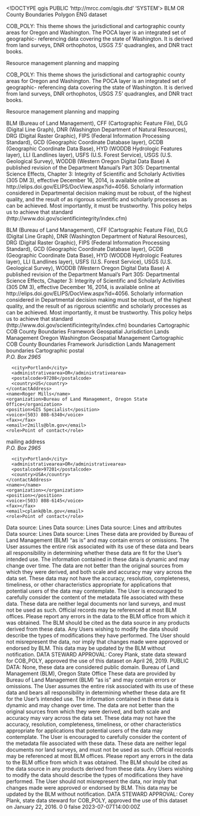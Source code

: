 <!DOCTYPE qgis PUBLIC 'http://mrcc.com/qgis.dtd' 'SYSTEM'>
<qgis version="3.34.9-Prizren">
  <identifier>BLM OR County Boundaries Polygon</identifier>
  <parentidentifier></parentidentifier>
  <language>ENG</language>
  <type>dataset</type>
  <title>BLM OR County Boundaries Polygon</title>
  <abstract>COB_POLY: This theme shows the jurisdictional and cartographic county areas for Oregon and Washington. The POCA layer is an integrated set of geographic- referencing data covering the state of Washington. It is derived from land surveys, DNR orthophotos, USGS 7.5' quadrangles, and DNR tract books.

Resource management planning and mapping

COB_POLY: This theme shows the jurisdictional and cartographic county areas for Oregon and Washington. The POCA layer is an integrated set of geographic- referencing data covering the state of Washington. It is derived from land surveys, DNR orthophotos, USGS 7.5' quadrangles, and DNR tract books.

Resource management planning and mapping

BLM (Bureau of Land Management), CFF (Cartographic Feature File), DLG (Digital Line Graph), DNR (Washington Department of Natural Resources), DRG (Digital Raster Graphic), FIPS (Federal Information Processing Standard), GCD (Geographic Coordinate Database layer), GCDB (Geographic Coordinate Data Base), HYD (WODDB Hydrologic Features layer), LLI (Landlines layer), USFS (U.S. Forest Service), USGS (U.S. Geological Survey), WODDB (Western Oregon Digital Data Base) A published revision of the Department Manual’s Part 305: Departmental Science Effects, Chapter 3: Integrity of Scientific and Scholarly Activities (305 DM 3), effective December 16, 2014, is available online at http://elips.doi.gov/ELIPS/DocView.aspx?id=4056. Scholarly information considered in Departmental decision making must be robust, of the highest quality, and the result of as rigorous scientific and scholarly processes as can be achieved. Most importantly, it must be trustworthy. This policy helps us to achieve that standard (http://www.doi.gov/scientificintegrity/index.cfm)

BLM (Bureau of Land Management), CFF (Cartographic Feature File), DLG (Digital Line Graph), DNR (Washington Department of Natural Resources), DRG (Digital Raster Graphic), FIPS (Federal Information Processing Standard), GCD (Geographic Coordinate Database layer), GCDB (Geographic Coordinate Data Base), HYD (WODDB Hydrologic Features layer), LLI (Landlines layer), USFS (U.S. Forest Service), USGS (U.S. Geological Survey), WODDB (Western Oregon Digital Data Base) A published revision of the Department Manual’s Part 305: Departmental Science Effects, Chapter 3: Integrity of Scientific and Scholarly Activities (305 DM 3), effective December 16, 2014, is available online at http://elips.doi.gov/ELIPS/DocView.aspx?id=4056. Scholarly information considered in Departmental decision making must be robust, of the highest quality, and the result of as rigorous scientific and scholarly processes as can be achieved. Most importantly, it must be trustworthy. This policy helps us to achieve that standard (http://www.doi.gov/scientificintegrity/index.cfm)</abstract>
  <keywords vocabulary="Search keys">
    <keyword>boundaries</keyword>
    <keyword>Cartographic</keyword>
    <keyword>COB</keyword>
    <keyword>County Boundaries</keyword>
    <keyword>Framework</keyword>
    <keyword>Geospatial</keyword>
    <keyword>Jurisdiction</keyword>
    <keyword>Lands</keyword>
    <keyword>Management</keyword>
    <keyword>Oregon</keyword>
    <keyword>Washington</keyword>
  </keywords>
  <keywords vocabulary="gmd:topicCategory">
    <keyword>Geospatial</keyword>
    <keyword>Management</keyword>
    <keyword>Cartographic</keyword>
    <keyword>COB</keyword>
    <keyword>County Boundaries</keyword>
    <keyword>Framework</keyword>
    <keyword>Jurisdiction</keyword>
    <keyword>Lands</keyword>
    <keyword>Management</keyword>
    <keyword>boundaries</keyword>
    <keyword>Cartographic</keyword>
  </keywords>
  <contact>
    <contactAddress>
      <type>postal</type>
      <address>P.O. Box 2965</address>
      <city>Portland</city>
      <administrativearea>OR</administrativearea>
      <postalcode>97208</postalcode>
      <country>US</country>
    </contactAddress>
    <name>Roger Mills</name>
    <organization>Bureau of Land Management, Oregon State Office</organization>
    <position>GIS Specialist</position>
    <voice>(503) 808-6340</voice>
    <fax></fax>
    <email>r2mills@blm.gov</email>
    <role>Point of contact</role>
  </contact>
  <contact>
    <contactAddress>
      <type>mailing address</type>
      <address>P.O. Box 2965</address>
      <city>Portland</city>
      <administrativearea>OR</administrativearea>
      <postalcode>97201</postalcode>
      <country>USA</country>
    </contactAddress>
    <name></name>
    <organization></organization>
    <position></position>
    <voice>(503) 808-6145</voice>
    <fax></fax>
    <email>cplank@blm.gov</email>
    <role>Point of contact</role>
  </contact>
  <links/>
  <history>Data source: Lines</history>
  <history>Data source: Lines</history>
  <history>Data source: Lines and attributes</history>
  <history>Data source: Lines</history>
  <history>Data source: Lines</history>
  <dates>
    <date value="2023-07-07T00:00:00" type="Published"/>
  </dates>
  <fees></fees>
  <constraints type="Limitations of use">These data are provided by Bureau of Land Management (BLM) "as is" and may contain errors or omissions. The User assumes the entire risk associated with its use of these data and bears all responsibility in determining whether these data are fit for the User's intended use. The information contained in these data is dynamic and may change over time. The data are not better than the original sources from which they were derived, and both scale and accuracy may vary across the data set. These data may not have the accuracy, resolution, completeness, timeliness, or other characteristics appropriate for applications that potential users of the data may contemplate. The User is encouraged to carefully consider the content of the metadata file associated with these data. These data are neither legal documents nor land surveys, and must not be used as such. Official records may be referenced at most BLM offices. Please report any errors in the data to the BLM office from which it was obtained. The BLM should be cited as the data source in any products derived from these data. Any Users wishing to modify the data should describe the types of modifications they have performed. The User should not misrepresent the data, nor imply that changes made were approved or endorsed by BLM. This data may be updated by the BLM without notification. DATA STEWARD APPROVAL: Corey Plank, state data steward for COB_POLY, approved the use of this dataset on April 26, 2019.</constraints>
  <constraints type="Access">PUBLIC DATA: None, these data are considered public domain.</constraints>
  <rights>Bureau of Land Management (BLM), Oregon State Office</rights>
  <rights>These data are provided by Bureau of Land Management (BLM) "as is" and may contain errors or omissions. The User assumes the entire risk associated with its use of these data and bears all responsibility in determining whether these data are fit for the User's intended use. The information contained in these data is dynamic and may change over time. The data are not better than the original sources from which they were derived, and both scale and accuracy may vary across the data set. These data may not have the accuracy, resolution, completeness, timeliness, or other characteristics appropriate for applications that potential users of the data may contemplate. The User is encouraged to carefully consider the content of the metadata file associated with these data. These data are neither legal documents nor land surveys, and must not be used as such. Official records may be referenced at most BLM offices. Please report any errors in the data to the BLM office from which it was obtained. The BLM should be cited as the data source in any products derived from these data. Any Users wishing to modify the data should describe the types of modifications they have performed. The User should not misrepresent the data, nor imply that changes made were approved or endorsed by BLM. This data may be updated by the BLM without notification. DATA STEWARD APPROVAL: Corey Plank, state data steward for COB_POLY, approved the use of this dataset on January 22, 2016.</rights>
  <encoding></encoding>
  <crs>
    <spatialrefsys nativeFormat="Wkt">
      <wkt></wkt>
      <proj4></proj4>
      <srsid>0</srsid>
      <srid>0</srid>
      <authid></authid>
      <description></description>
      <projectionacronym></projectionacronym>
      <ellipsoidacronym></ellipsoidacronym>
      <geographicflag>false</geographicflag>
    </spatialrefsys>
  </crs>
  <extent>
    <spatial maxz="0" dimensions="2" crs="EPSG:4326" miny="41.5" minz="0" maxx="-116" minx="-125" maxy="49.5"/>
    <temporal>
      <period>
        <start>2023-07-07T14:00:00Z</start>
        <end></end>
      </period>
    </temporal>
  </extent>
</qgis>
